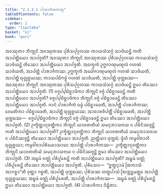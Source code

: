 ```yaml
---
title: "2.1.2.1 ᨸᩣᩁᩣᨩᩥᨠᨠᨱ᩠ᨯ"
tableOfContents: false
sidebar:
  order: 1
type: "tipitaka"
basket: "vi"
book: "pari"
---
```



<DynamicBreadcrumb />

<Division number="228" book="pari">

<Paragraph number="848" book="pari">
ᩋᩅᩔᩩᨲᩣ ᨽᩥᨠ᩠ᨡᩩᨶᩦ ᩋᩅᩔᩩᨲᩔ ᨸᩩᩁᩥᩈᨸᩩᨣ᩠ᨣᩃᩔ ᨠᩣᨿᩈᩴᩈᨣ᩠ᨣᩴ ᩈᩣᨴᩥᨿᨶ᩠ᨲᩦ ᨠᨲᩥ ᩋᩣᨸᨲ᩠ᨲᩥᨿᩮᩣ ᩋᩣᨸᨩ᩠ᨩᨲᩥ? ᩋᩅᩔᩩᨲᩣ ᨽᩥᨠ᩠ᨡᩩᨶᩦ ᩋᩅᩔᩩᨲᩔ ᨸᩩᩁᩥᩈᨸᩩᨣ᩠ᨣᩃᩔ ᨠᩣᨿᩈᩴᩈᨣ᩠ᨣᩴ ᩈᩣᨴᩥᨿᨶ᩠ᨲᩦ ᨲᩥᩔᩮᩣ ᩋᩣᨸᨲ᩠ᨲᩥᨿᩮᩣ ᩋᩣᨸᨩ᩠ᨩᨲᩥ. ᩋᨵᨠ᩠ᨡᨠᩴ ᩏᨻ᩠ᨽᨩᩣᨱᩩᨾᨱ᩠ᨯᩃᩴ ᨣᩉᨱᩴ ᩈᩣᨴᩥᨿᨲᩥ, ᩋᩣᨸᨲ᩠ᨲᩥ ᨸᩣᩁᩣᨩᩥᨠᩔ; ᩏᨻ᩠ᨽᨠ᩠ᨡᨠᩴ ᩋᨵᩮᩤᨩᩣᨱᩩᨾᨱ᩠ᨯᩃᩴ ᨣᩉᨱᩴ ᩈᩣᨴᩥᨿᨲᩥ, ᩋᩣᨸᨲ᩠ᨲᩥ ᨳᩩᩃᩖᨧ᩠ᨧᨿᩔ; ᨠᩣᨿᨸᨭᩥᨻᨴ᩠ᨵᩴ ᨣᩉᨱᩴ ᩈᩣᨴᩥᨿᨲᩥ, ᩋᩣᨸᨲ᩠ᨲᩥ ᨴᩩᨠ᩠ᨠᨭᩔ—  ᩋᩅᩔᩩᨲᩣ ᨽᩥᨠ᩠ᨡᩩᨶᩦ ᩋᩅᩔᩩᨲᩔ ᨸᩩᩁᩥᩈᨸᩩᨣ᩠ᨣᩃᩔ ᨠᩣᨿᩈᩴᩈᨣ᩠ᨣᩴ ᩈᩣᨴᩥᨿᨶ᩠ᨲᩦ ᩍᨾᩣ ᨲᩥᩔᩮᩣ ᩋᩣᨸᨲ᩠ᨲᩥᨿᩮᩣ ᩋᩣᨸᨩ᩠ᨩᨲᩥ. (1)
</Paragraph>

<Paragraph number="849" book="pari">
ᩅᨩ᩠ᨩᨸ᩠ᨸᨭᩥᨧ᩠ᨨᩣᨴᩥᨠᩣ ᨽᩥᨠ᩠ᨡᩩᨶᩦ ᩅᨩ᩠ᨩᩴ ᨸᨭᩥᨧ᩠ᨨᩣᨴᩮᨶ᩠ᨲᩦ ᨠᨲᩥ ᩋᩣᨸᨲ᩠ᨲᩥᨿᩮᩣ ᩋᩣᨸᨩ᩠ᨩᨲᩥ? ᩅᨩ᩠ᨩᨸ᩠ᨸᨭᩥᨧ᩠ᨨᩣᨴᩥᨠᩣ ᨽᩥᨠ᩠ᨡᩩᨶᩦ ᩅᨩ᩠ᨩᩴ ᨸᨭᩥᨧ᩠ᨨᩣᨴᩮᨶ᩠ᨲᩦ ᨲᩥᩔᩮᩣ ᩋᩣᨸᨲ᩠ᨲᩥᨿᩮᩣ ᩋᩣᨸᨩ᩠ᨩᨲᩥ. ᨩᩣᨶᩴ ᨸᩣᩁᩣᨩᩥᨠᩴ ᨵᨾ᩠ᨾᩴ ᨸᨭᩥᨧ᩠ᨨᩣᨴᩮᨲᩥ, ᩋᩣᨸᨲ᩠ᨲᩥ ᨸᩣᩁᩣᨩᩥᨠᩔ; ᩅᩮᨾᨲᩥᨠᩣ ᨸᨭᩥᨧ᩠ᨨᩣᨴᩮᨲᩥ, ᩋᩣᨸᨲ᩠ᨲᩥ ᨳᩩᩃᩖᨧ᩠ᨧᨿᩔ; ᩋᩣᨧᩣᩁᩅᩥᨸᨲ᩠ᨲᩥᩴ ᨸᨭᩥᨧ᩠ᨨᩣᨴᩮᨲᩥ, ᩋᩣᨸᨲ᩠ᨲᩥ ᨴᩩᨠ᩠ᨠᨭᩔ—  ᩅᨩ᩠ᨩᨸ᩠ᨸᨭᩥᨧ᩠ᨨᩣᨴᩥᨠᩣ ᨽᩥᨠ᩠ᨡᩩᨶᩦ ᩅᨩ᩠ᨩᩴ ᨸᨭᩥᨧ᩠ᨨᩣᨴᩮᨶ᩠ᨲᩦ ᩍᨾᩣ ᨲᩥᩔᩮᩣ ᩋᩣᨸᨲ᩠ᨲᩥᨿᩮᩣ ᩋᩣᨸᨩ᩠ᨩᨲᩥ. (2)
</Paragraph>

<Paragraph number="850" book="pari">
ᩏᨠ᩠ᨡᩥᨲ᩠ᨲᩣᨶᩩᩅᨲ᩠ᨲᩥᨠᩣ ᨽᩥᨠ᩠ᨡᩩᨶᩦ ᨿᩣᩅᨲᨲᩥᨿᩴ ᩈᨾᨶᩩᨽᩣᩈᨶᩣᨿ ᨶ ᨸᨭᩥᨶᩥᩔᨩ᩠ᨩᨶ᩠ᨲᩦ ᨠᨲᩥ ᩋᩣᨸᨲ᩠ᨲᩥᨿᩮᩣ ᩋᩣᨸᨩ᩠ᨩᨲᩥ? ᩏᨠ᩠ᨡᩥᨲ᩠ᨲᩣᨶᩩᩅᨲ᩠ᨲᩥᨠᩣ ᨽᩥᨠ᩠ᨡᩩᨶᩦ ᨿᩣᩅᨲᨲᩥᨿᩴ ᩈᨾᨶᩩᨽᩣᩈᨶᩣᨿ ᨶ ᨸᨭᩥᨶᩥᩔᨩ᩠ᨩᨶ᩠ᨲᩦ ᨲᩥᩔᩮᩣ ᩋᩣᨸᨲ᩠ᨲᩥᨿᩮᩣ ᩋᩣᨸᨩ᩠ᨩᨲᩥ. ᨬᨲ᩠ᨲᩥᨿᩣ ᨴᩩᨠ᩠ᨠᨭᩴ; ᨴ᩠ᩅᩦᩉᩥ ᨠᨾ᩠ᨾᩅᩤᨧᩣᩉᩥ ᨳᩩᩃᩖᨧ᩠ᨧᨿᩣ; ᨠᨾ᩠ᨾᩅᩤᨧᩣᨸᩁᩥᨿᩮᩣᩈᩣᨶᩮ ᩋᩣᨸᨲ᩠ᨲᩥ ᨸᩣᩁᩣᨩᩥᨠᩔ—  ᩏᨠ᩠ᨡᩥᨲ᩠ᨲᩣᨶᩩᩅᨲ᩠ᨲᩥᨠᩣ ᨽᩥᨠ᩠ᨡᩩᨶᩦ ᨿᩣᩅᨲᨲᩥᨿᩴ ᩈᨾᨶᩩᨽᩣᩈᨶᩣᨿ ᨶ ᨸᨭᩥᨶᩥᩔᨩ᩠ᨩᨶ᩠ᨲᩦ ᩍᨾᩣ ᨲᩥᩔᩮᩣ ᩋᩣᨸᨲ᩠ᨲᩥᨿᩮᩣ ᩋᩣᨸᨩ᩠ᨩᨲᩥ. (3)
</Paragraph>

<Paragraph number="851" book="pari">
ᩋᨭ᩠ᨮᨾᩴ ᩅᨲ᩠ᨳᩩᩴ ᨸᩁᩥᨸᩪᩁᩮᨶ᩠ᨲᩦ ᨠᨲᩥ ᩋᩣᨸᨲ᩠ᨲᩥᨿᩮᩣ ᩋᩣᨸᨩ᩠ᨩᨲᩥ? ᩋᨭ᩠ᨮᨾᩴ ᩅᨲ᩠ᨳᩩᩴ ᨸᩁᩥᨸᩪᩁᩮᨶ᩠ᨲᩦ ᨲᩥᩔᩮᩣ ᩋᩣᨸᨲ᩠ᨲᩥᨿᩮᩣ ᩋᩣᨸᨩ᩠ᨩᨲᩥ. ᨸᩩᩁᩥᩈᩮᨶ—  “ᩍᨲ᩠ᨳᨶ᩠ᨶᩣᨾᩴ ᩒᨠᩣᩈᩴ ᩋᩣᨣᨧ᩠ᨨᩣ”ᨲᩥ ᩅᩩᨲ᩠ᨲᩣ ᨣᨧ᩠ᨨᨲᩥ, ᩋᩣᨸᨲ᩠ᨲᩥ ᨴᩩᨠ᩠ᨠᨭᩔ; ᨸᩩᩁᩥᩈᩔ ᩉᨲ᩠ᨳᨸᩣᩈᩴ ᩒᨠ᩠ᨠᨶ᩠ᨲᨾᨲ᩠ᨲᩮ ᩋᩣᨸᨲ᩠ᨲᩥ ᨳᩩᩃᩖᨧ᩠ᨧᨿᩔ; ᩋᨭ᩠ᨮᨾᩴ ᩅᨲ᩠ᨳᩩᩴ ᨸᩁᩥᨸᩪᩁᩮᨲᩥ, ᩋᩣᨸᨲ᩠ᨲᩥ ᨸᩣᩁᩣᨩᩥᨠᩔ—  ᩋᨭ᩠ᨮᨾᩴ ᩅᨲ᩠ᨳᩩᩴ ᨸᩁᩥᨸᩪᩁᩮᨶ᩠ᨲᩦ ᩍᨾᩣ ᨲᩥᩔᩮᩣ ᩋᩣᨸᨲ᩠ᨲᩥᨿᩮᩣ ᩋᩣᨸᨩ᩠ᨩᨲᩥ. (4)

</Paragraph>
</Division>

<Paragraph number="852" type="center" book="pari">
ᨸᩣᩁᩣᨩᩥᨠᩣ ᨶᩥᨭ᩠ᨮᩥᨲᩣ.
</Paragraph>